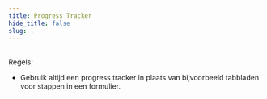 ```yaml
---
title: Progress Tracker
hide_title: false
slug: .
---
```



<ComponentExample>
  <ProgressTracker />
</ComponentExample>

<br />
Regels:

- Gebruik altijd een progress tracker in plaats van bijvoorbeeld tabbladen voor stappen in een formulier.
